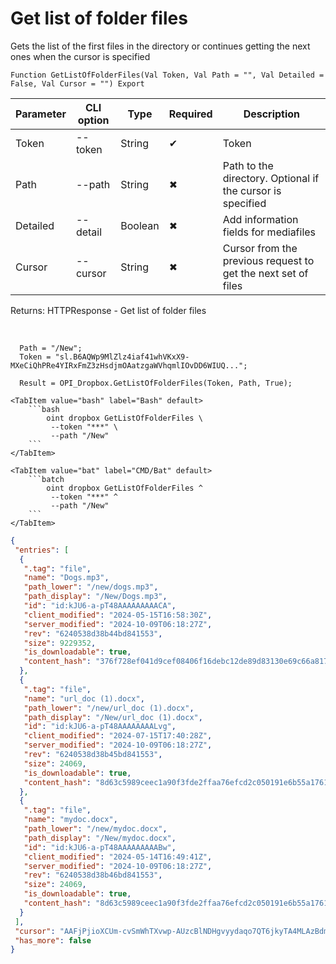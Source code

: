 ﻿---
sidebar_position: 2
description: Get list of folder files and other functions to work with Dropbox in the Open Integration Package, a free open-source integration library for 1C:Enterprise 8, OneScript and CLI
keywords: [1C, 1С, 1С:Enterprise, 1С:Enterprise 8.3, API, Integration, Services, Exchange, OneScript, CLI, Dropbox]
---


# Get list of folder files
 Gets the list of the first files in the directory or continues getting the next ones when the cursor is specified



`Function GetListOfFolderFiles(Val Token, Val Path = "", Val Detailed = False, Val Cursor = "") Export`

  | Parameter | CLI option | Type | Required | Description |
  |-|-|-|-|-|
  | Token | --token | String | &#x2714; | Token |
  | Path | --path | String | &#x2716; | Path to the directory. Optional if the cursor is specified |
  | Detailed | --detail | Boolean | &#x2716; | Add information fields for mediafiles |
  | Cursor | --cursor | String | &#x2716; | Cursor from the previous request to get the next set of files |

  
  Returns:  HTTPResponse - Get list of folder files

<br/>




```bsl title="1C:Enterprise/OneScript code example"
  Path = "/New";
  Token = "sl.B6AQWp9MlZlz4iaf41whVKxX9-MXeCiQhPRe4YIRxFmZ3zHsdjmOAatzgaWVhqmlIOvDD6WIUQ...";
  
  Result = OPI_Dropbox.GetListOfFolderFiles(Token, Path, True);
```
 

 <Tabs>
  
    <TabItem value="bash" label="Bash" default>
        ```bash
            oint dropbox GetListOfFolderFiles \
             --token "***" \
             --path "/New"
        ```
    </TabItem>
  
    <TabItem value="bat" label="CMD/Bat" default>
        ```batch
            oint dropbox GetListOfFolderFiles ^
             --token "***" ^
             --path "/New"
        ```
    </TabItem>
</Tabs>


```json title="Result"
{
 "entries": [
  {
   ".tag": "file",
   "name": "Dogs.mp3",
   "path_lower": "/new/dogs.mp3",
   "path_display": "/New/Dogs.mp3",
   "id": "id:kJU6-a-pT48AAAAAAAAACA",
   "client_modified": "2024-05-15T16:58:30Z",
   "server_modified": "2024-10-09T06:18:27Z",
   "rev": "6240538d38b44bd841553",
   "size": 9229352,
   "is_downloadable": true,
   "content_hash": "376f728ef041d9cef08406f16debc12de89d83130e69c66a817fd834d2d82dc2"
  },
  {
   ".tag": "file",
   "name": "url_doc (1).docx",
   "path_lower": "/new/url_doc (1).docx",
   "path_display": "/New/url_doc (1).docx",
   "id": "id:kJU6-a-pT48AAAAAAAALvg",
   "client_modified": "2024-07-15T17:40:28Z",
   "server_modified": "2024-10-09T06:18:27Z",
   "rev": "6240538d38b45bd841553",
   "size": 24069,
   "is_downloadable": true,
   "content_hash": "8d63c5989ceec1a90f3fde2ffaa76efcd2c050191e6b55a1761e4e352590bd8c"
  },
  {
   ".tag": "file",
   "name": "mydoc.docx",
   "path_lower": "/new/mydoc.docx",
   "path_display": "/New/mydoc.docx",
   "id": "id:kJU6-a-pT48AAAAAAAAABw",
   "client_modified": "2024-05-14T16:49:41Z",
   "server_modified": "2024-10-09T06:18:27Z",
   "rev": "6240538d38b46bd841553",
   "size": 24069,
   "is_downloadable": true,
   "content_hash": "8d63c5989ceec1a90f3fde2ffaa76efcd2c050191e6b55a1761e4e352590bd8c"
  }
 ],
 "cursor": "AAFjPjioXCUm-cvSmWhTXvwp-AUzcBlNDHgvyydaqo7QT6jkyTA4MLAzBdmSgdT0fsc_ssKPYWcv_tzh1hMAoOwuN09jJ9FS88bbx5mR6D4wXUd5v05GKJ_h52Nv88UOMiXah5SPwISriNOY3Vcez_oKLPyWrJ5pAuY1emSszhyeI7KLukeysjS8d79KvyQzi99nJ8smVQIQATrr2n0ioDwE",
 "has_more": false
}
```
